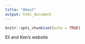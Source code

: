 ```yaml
---
title: "About"
output: html_document
---
```


```r
knitr::opts_chunk$set(echo = TRUE)
```

Eli and Ken's website